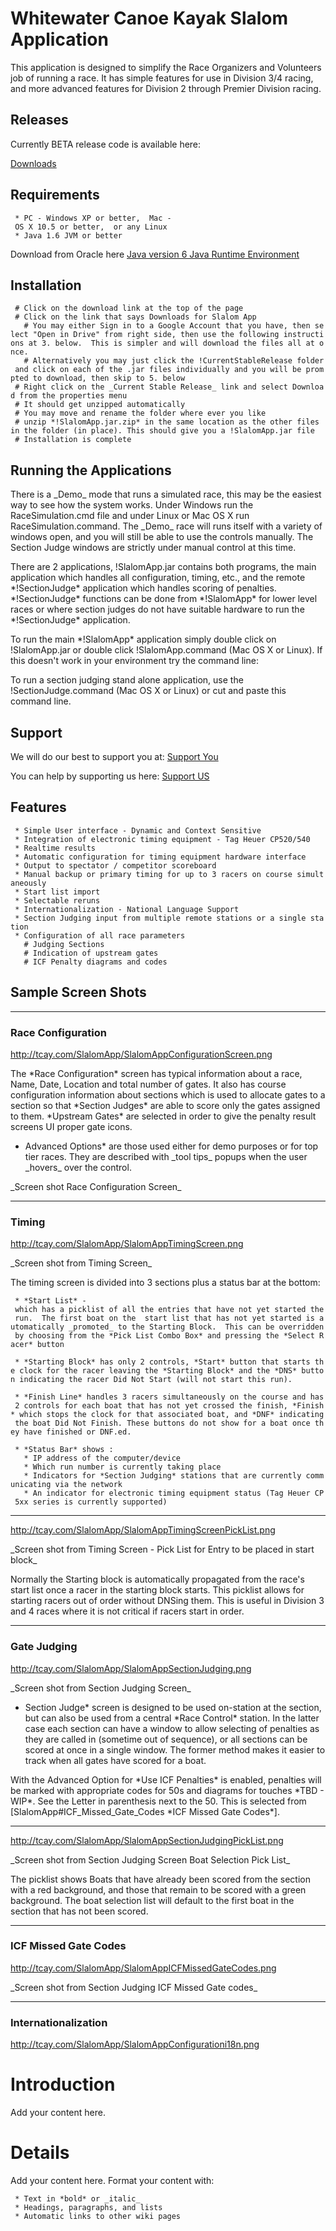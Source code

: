 =Whitewater Canoe Kayak Slalom Application=

This application is designed to simplify the Race Organizers and Volunteers job of running a race.  It has simple features for use in Division 3/4 racing, and more advanced features for Division 2 through Premier Division racing. 

==Releases==

Currently BETA release code is available here:

[https://drive.google.com/folderview?id=0B0uX48lguh9aSmpVbnlNbDF1d1E&usp=sharing Downloads]


==Requirements==
  * PC - Windows XP or better,  Mac - OS X 10.5 or better,  or any Linux
  * Java 1.6 JVM or better

Download from Oracle here [http://www.oracle.com/technetwork/java/javase/downloads/jre6-downloads-1637595.html Java version 6 Java Runtime Environment]

==Installation==
  # Click on the download link at the top of the page
  # Click on the link that says Downloads for Slalom App
    # You may either Sign in to a Google Account that you have, then select "Open in Drive" from right side, then use the following instructions at 3. below.  This is simpler and will download the files all at once.
    # Alternatively you may just click the !CurrentStableRelease folder and click on each of the .jar files individually and you will be prompted to download, then skip to 5. below
  # Right click on the _Current Stable Release_ link and select Download from the properties menu
  # It should get unzipped automatically
  # You may move and rename the folder where ever you like
  # unzip *!SlalomApp.jar.zip* in the same location as the other files in the folder (in place). This should give you a !SlalomApp.jar file
  # Installation is complete

==Running the Applications==
There is a _Demo_ mode that runs a simulated race, this may be the easiest way to see how the system works.   Under Windows run the RaceSimulation.cmd file and under Linux or Mac OS X run RaceSimulation.command.  The _Demo_ race will runs itself with a variety of windows open, and you will still be able to use the controls manually.  The Section Judge windows are strictly under manual control at this time.

There are 2 applications, !SlalomApp.jar contains both programs, the main application which handles all configuration, timing, etc., and the remote *!SectionJudge* application  which handles scoring of penalties.  *!SectionJudge* functions can be done from *!SlalomApp* for lower level races or where section judges do not have suitable hardware to run the *!SectionJudge* application.
 
To run the main *!SlalomApp* application simply double click on !SlalomApp.jar or double click  !SlalomApp.command (Mac OS X or Linux).  If this doesn't work in your environment try the command line:

{{{java -jar SlalomApp.jar}}}

To run a section judging stand alone application, use the !SectionJudge.command (Mac OS X or Linux) or cut and paste this command line.

{{{java -cp SlalomApp.jar com.tcay.slalom.UI.client.SectionJudgeClient}}}

==Support==

We will do our best to support you at:
[https://groups.google.com/forum/#!forum/ww-canoe-kayak-slalom-discuss Support You]

You can help by supporting us here:
[http://tcay.com/SlalomApp/PayPalDonationForSlalomApp.html Support US]


==Features==
  * Simple User interface - Dynamic and Context Sensitive
  * Integration of electronic timing equipment - Tag Heuer CP520/540
  * Realtime results
  * Automatic configuration for timing equipment hardware interface
  * Output to spectator / competitor scoreboard
  * Manual backup or primary timing for up to 3 racers on course simultaneously
  * Start list import
  * Selectable reruns
  * Internationalization - National Language Support
  * Section Judging input from multiple remote stations or a single station 
  * Configuration of all race parameters
    # Judging Sections
    # Indication of upstream gates
    # ICF Penalty diagrams and codes




==Sample Screen Shots==
----
===Race Configuration===

http://tcay.com/SlalomApp/SlalomAppConfigurationScreen.png

The *Race Configuration* screen has typical information about a race, Name, Date, Location and total number of gates. It also has course configuration information about sections which is used to allocate gates to a section so that *Section Judges* are able to score only the gates assigned to them.   *Upstream Gates* are selected in order to give the penalty result screens UI proper gate icons.

*Advanced Options* are those used either for demo purposes or for top tier races.  They are  described with _tool tips_ popups when the user _hovers_ over the control.


_Screen shot Race Configuration Screen_


----

===Timing===

http://tcay.com/SlalomApp/SlalomAppTimingScreen.png

_Screen shot from Timing Screen_


The timing screen is divided into 3 sections plus a status bar at the bottom:
  * *Start List* - which has a picklist of all the entries that have not yet started the run.  The first boat on the  start list that has not yet started is automatically _promoted_ to the Starting Block.  This can be overridden by choosing from the *Pick List Combo Box* and pressing the *Select Racer* button 

  * *Starting Block* has only 2 controls, *Start* button that starts the clock for the racer leaving the *Starting Block* and the *DNS* button indicating the racer Did Not Start (will not start this run).

  * *Finish Line* handles 3 racers simultaneously on the course and has 2 controls for each boat that has not yet crossed the finish, *Finish* which stops the clock for that associated boat, and *DNF* indicating the boat Did Not Finish. These buttons do not show for a boat once they have finished or DNF.ed.

  * *Status Bar* shows : 
    * IP address of the computer/device
    * Which run number is currently taking place 
    * Indicators for *Section Judging* stations that are currently communicating via the network
    * An indicator for electronic timing equipment status (Tag Heuer CP 5xx series is currently supported) 

----

http://tcay.com/SlalomApp/SlalomAppTimingScreenPickList.png

_Screen shot from Timing Screen - Pick List for Entry to be placed in start block_

Normally the Starting block is automatically propagated from the race's start list once a racer in the starting block starts.  This picklist allows for starting racers out of order without DNSing them.  This is useful in Division 3 and 4 races where it is not critical if racers start in order.

----

===Gate Judging===


http://tcay.com/SlalomApp/SlalomAppSectionJudging.png

_Screen shot from Section Judging Screen_

*Section Judge* screen is designed to be used on-station at the section, but can also be used from a central *Race Control* station.  In the latter case each section can have a window to allow selecting of penalties as they are called in (sometime out of sequence), or all sections can be scored at once in a single window. The former method makes it easier to track when all gates have scored for a boat. 

With the Advanced Option for *Use ICF Penalties* is enabled, penalties will be marked with appropriate codes for 50s and diagrams for touches *TBD - WIP*.  See the Letter in parenthesis next to the 50.  This is selected from [SlalomApp#ICF_Missed_Gate_Codes *ICF Missed Gate Codes*].




----

http://tcay.com/SlalomApp/SlalomAppSectionJudgingPickList.png

_Screen shot from Section Judging Screen Boat Selection Pick List_


The picklist shows Boats that have already been scored from the section with a red background, and those that remain to be scored with a green background.  The boat selection list will default to the first boat in the section that has not been scored.  

----

===ICF Missed Gate Codes===

http://tcay.com/SlalomApp/SlalomAppICFMissedGateCodes.png

_Screen shot from Section Judging ICF Missed Gate codes_


----

===Internationalization===

http://tcay.com/SlalomApp/SlalomAppConfigurationi18n.png




<wiki:comment>

= Introduction =

Add your content here.


= Details =

Add your content here.  Format your content with:
  * Text in *bold* or _italic_
  * Headings, paragraphs, and lists
  * Automatic links to other wiki pages

</wiki:comment>